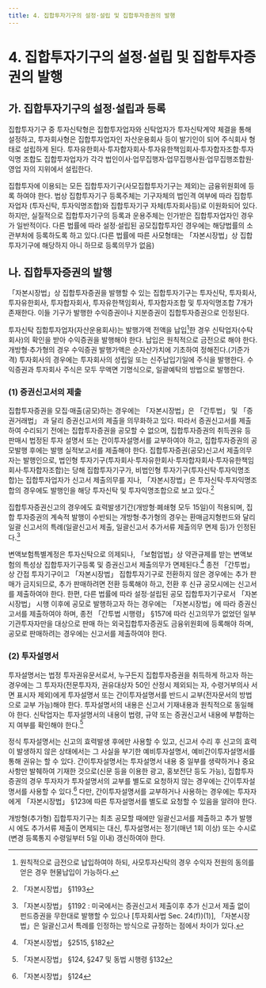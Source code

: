```yaml
---
title: 4. 집합투자기구의 설정·설립 및 집합투자증권의 발행
---
```


# 4. 집합투자기구의 설정·설립 및 집합투자증권의 발행
## 가. 집합투자기구의 설정·설립과 등록
집합투자기구 중 투자신탁형은 집합투자업자와 신탁업자가 투자신탁계약 체결을 통해 설정하고, 투자회사형은 집합투자업자인 자산운용회사 등이 발기인이 되어 주식회사 형태로 설립하게 된다. 투자유한회사·투자합자회사·투자유한책임회사·투자합자조합·투자익명 조합도 집합투자업자가 각각 법인이사·업무집행자·업무집행사원·업무집행조합원·영업 자의 지위에서 설립한다.

집합투자에 이용되는 모든 집합투자기구(사모집합투자기구는 제외)는 금융위원회에 등록 하여야 한다. 법상 집합투자기구 등록주체는 기구자체의 법인격 여부에 따라 집합투자업자 (투자신탁, 투자익명조합)와 집합투자기구 자체(투자회사등)로 이원화되어 있다. 하지만, 실질적으로 집합투자기구의 등록과 운용주체는 인가받은 집합투자업자인 경우가 일반적이다. 다른 법률에 따라 설정·설립된 공모집합투자인 경우에는 해당법률의 소관부처에 등록하도록 하고 있다.(다른 법률에 따른 사모형태는 「자본시장법」상 집합투자기구에 해당하지 아니 하므로 등록의무가 없음)

## 나. 집합투자증권의 발행
「자본시장법」상 집합투자증권을 발행할 수 있는 집합투자기구는 투자신탁, 투자회사, 투자유한회사, 투자합자회사, 투자유한책임회사, 투자합자조합 및 투자익명조합 7개가 존재한다. 이들 기구가 발행한 수익증권이나 지분증권이 집합투자증권으로 인정된다.

투자신탁 집합투자업자(자산운용회사)는 발행가액 전액을 납입[^1]한 경우 신탁업자(수탁 회사)의 확인을 받아 수익증권을 발행해야 한다. 납입은 원칙적으로 금전으로 해야 한다. 개방형·추가형의 경우 수익증권 발행가액은 순자산가치에 기초하여 정해진다.(기준가격) 투자회사의 경우에는 투자회사의 성립일 또는 신주납입기일에 주식을 발행한다. 수익증권과 투자회사 주식은 모두 무액면 기명식으로, 일괄예탁의 방법으로 발행한다.

### (1) 증권신고서의 제출
집합투자증권을 모집·매출(공모)하는 경우에는 「자본시장법」은 「간투법」 및 「증권거래법」 과 달리 증권신고서의 제출을 의무화하고 있다. 따라서 증권신고서를 제출하여 수리되기 전에는 집합투자증권을 공모할 수 없으며, 집합투자증권의 취득권유 등 판매시 법정된 투자 설명서 또는 간이투자설명서를 교부하여야 하고, 집합투자증권의 공모발행 후에는 발행 실적보고서를 제출해야 한다. 집합투자증권(공모)신고서 제출의무자는 발행인으로, 법인형 투자기구(투자회사·투자유한회사·투자합자회사·투자유한책임회사·투자합자조합)는 당해 집합투자기구가, 비법인형 투자기구(투자신탁·투자익명조합)는 집합투자업자가 신고서 제출의무를 지나, 「자본시장법」은 투자신탁·투자익명조합의 경우에도 발행인을 해당 투자신탁 및 투자익명조합으로 보고 있다.[^2]

집합투자증권신고의 경우에도 효력발생기간(개방형·폐쇄형 모두 15일)이 적용되며, 집합 투자증권의 계속적 발행이 수반되는 개방형·추가형의 경우는 환매금지형펀드와 달리 일괄 신고서의 특례(일괄신고서 제출, 일괄신고서 추가서류 제출의무 면제 등)가 인정된다.[^3]

변액보험특별계정은 투자신탁으로 의제되나, 「보험업법」상 약관규제를 받는 변액보험의 특성상 집합투자기구등록 및 증권신고서 제출의무가 면제된다.[^4] 종전 「간투법」상 간접 투자기구이고 「자본시장법」 집합투자기구로 전환하지 않은 경우에는 추가 판매가 금지되므로, 추가 판매하려면 전환 등록해야 하고, 전환 후 신규 공모시에는 신고서를 제출하여야 한다. 한편, 다른 법률에 따라 설정·설립된 공모 집합투자기구로서 「자본시장법」 시행 이후에 공모로 발행하고자 하는 경우에는 「자본시장법」에 따라 증권신고서를 제출하여야 하며, 종전 「간투법 시행령」 §157에 따라 신고의무가 없었던 일부 기관투자자만을 대상으로 판매 하는 외국집합투자증권도 금융위원회에 등록해야 하며, 공모로 판매하려는 경우에는 신고서를 제출하여야 한다.

[^1]: 원칙적으로 금전으로 납입하여야 하되, 사모투자신탁의 경우 수익자 전원의 동의를 얻은 경우 현물납입이 가능하다.
[^2]: 「자본시장법」 §1193
[^3]: 「자본시장법」 §1192 : 미국에서는 증권신고서 제출이후 추가 신고서 제출 없이 펀드증권을 무한대로 발행할 수 있으나 [투자회사법 Sec. 24(f))(1)], 「자본시장법」은 일괄신고서 특례를 인정하는 방식으로 규정하는 점에서 차이가 있다.
[^4]: 「자본시장법」 §2515, §182

### (2) 투자설명서
투자설명서는 법정 투자권유문서로서, 누구든지 집합투자증권을 취득하게 하고자 하는 경우에는 그 투자자(전문투자자, 권유대상자 50인 산정시 제외되는 자, 수령거부의사 서면 표시자 제외)에게 투자설명서 또는 간이투자설명서를 반드시 교부(전자문서의 방법으로 교부 가능)해야 한다. 투자설명서의 내용은 신고서 기재내용과 원칙적으로 동일해야 한다. 신탁업자는 투자설명서의 내용이 법령, 규약 또는 증권신고서 내용에 부합하는지 여부를 확인해야 한다.[^5]

[^5]: 「자본시장법」 §124, §247 및 동법 시행령 §132

정식 투자설명서는 신고의 효력발생 후에만 사용할 수 있고, 신고서 수리 후 신고의 효력이 발생하지 않은 상태에서는 그 사실을 부기한 예비투자설명서, 예비간이투자설명서를 통해 권유는 할 수 있다. 간이투자설명서는 투자설명서 내용 중 일부를 생략하거나 중요사항만 발췌하여 기재한 것으로(신문 등을 이용한 광고, 홍보전단 등도 가능), 집합투자증권의 경우 투자자가 투자설명서의 교부를 별도로 요청하지 않는 경우에는 간이투자설명서를 사용할 수 있다.[^6] 다만, 간이투자설명서를 교부하거나 사용하는 경우에는 투자자에게 「자본시장법」 §123에 따른 투자설명서를 별도로 요청할 수 있음을 알려야 한다.

개방형(추가형) 집합투자기구는 최초 공모할 때에만 일괄신고서를 제출하고 추가 발행시 에도 추가서류 제출이 면제되는 대신, 투자설명서는 정기(매년 1회 이상) 또는 수시로(변경 등록통지 수령일부터 5일 이내) 갱신하여야 한다.

[^6]: 「자본시장법」 §124
